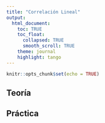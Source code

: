 ```yaml
---
title: "Correlación Lineal"
output: 
  html_document:
    toc: TRUE
    toc_float:
      collapsed: TRUE
      smooth_scroll: TRUE
    theme: journal
    highlight: tango
---
```


```r
knitr::opts_chunk$set(echo = TRUE)
```

## Teoría

## Práctica


